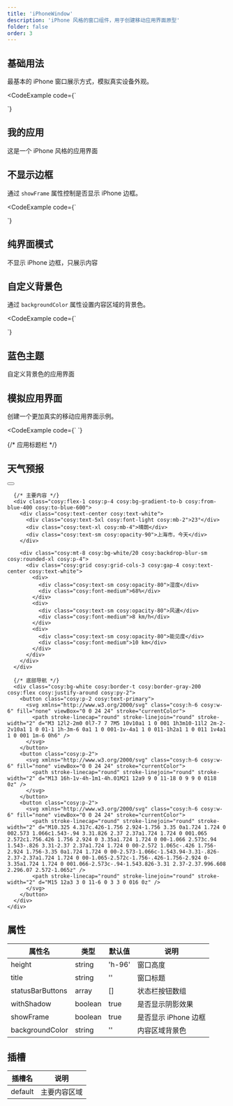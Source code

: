 ```yaml
---
title: 'iPhoneWindow'
description: 'iPhone 风格的窗口组件，用于创建移动应用界面原型'
folder: false
order: 3
---
```



## 基础用法

最基本的 iPhone 窗口展示方式，模拟真实设备外观。

<CodeExample
  code={`<template>
  <iPhoneWindow>
    <div class="p-4 text-center">
      <h2 class="text-xl font-bold mb-2">我的应用</h2>
      <p>这是一个 iPhone 风格的应用界面</p>
    </div>
  </iPhoneWindow>
</template>

<script setup>
</script>`}
>
  <iPhoneWindow>
    <div class="cosy:p-4 cosy:text-center">
      <h2 class="cosy:text-xl cosy:font-bold cosy:mb-2">我的应用</h2>
      <p>这是一个 iPhone 风格的应用界面</p>
    </div>
  </iPhoneWindow>
</CodeExample>

## 不显示边框

通过 `showFrame` 属性控制是否显示 iPhone 边框。

<CodeExample
  code={`<template>
  <iPhoneWindow :showFrame="false">
    <div class="p-4 text-center">
      <h2 class="text-xl font-bold mb-2">纯界面模式</h2>
      <p>不显示 iPhone 边框，只展示内容</p>
    </div>
  </iPhoneWindow>
</template>

<script setup>
</script>`}
>
  <iPhoneWindow showFrame={false}>
    <div class="cosy:p-4 cosy:text-center">
      <h2 class="cosy:text-xl cosy:font-bold cosy:mb-2">纯界面模式</h2>
      <p>不显示 iPhone 边框，只展示内容</p>
    </div>
  </iPhoneWindow>
</CodeExample>

## 自定义背景色

通过 `backgroundColor` 属性设置内容区域的背景色。

<CodeExample
  code={`<template>
  <iPhoneWindow backgroundColor="bg-blue-50">
    <div class="p-4 text-center">
      <h2 class="text-xl font-bold mb-2 text-blue-800">蓝色主题</h2>
      <p class="text-blue-600">自定义背景色的应用界面</p>
    </div>
  </iPhoneWindow>
</template>

<script setup>
</script>`}
>
  <iPhoneWindow backgroundColor="cosy:bg-blue-50">
    <div class="cosy:p-4 cosy:text-center">
      <h2 class="cosy:text-xl cosy:font-bold cosy:mb-2 cosy:text-blue-800">蓝色主题</h2>
      <p class="cosy:text-blue-600">自定义背景色的应用界面</p>
    </div>
  </iPhoneWindow>
</CodeExample>

## 模拟应用界面

创建一个更加真实的移动应用界面示例。

<CodeExample
  code={`<template>
  <iPhoneWindow>
    <div class="flex flex-col h-full">
      <!-- 应用标题栏 -->
      <div class="bg-primary text-white px-4 py-3 flex items-center justify-between">
        <h2 class="font-medium">天气预报</h2>
        <button class="btn btn-ghost btn-sm p-1">
          <svg xmlns="http://www.w3.org/2000/svg" class="h-5 w-5" viewBox="0 0 20 20" fill="currentColor">
            <path fill-rule="evenodd" d="M3 5a1 1 0 011-1h12a1 1 0 110 2H4a1 1 0 01-1-1zm0 5a1 1 0 011-1h12a1 1 0 110 2H4a1 1 0 01-1-1zm0 5a1 1 0 011-1h12a1 1 0 110 2H4a1 1 0 01-1-1z" clip-rule="evenodd" />
          </svg>
        </button>
      </div>
      
      <!-- 主要内容 -->
      <div class="flex-1 p-4 bg-gradient-to-b from-blue-400 to-blue-600">
        <div class="text-center text-white">
          <div class="text-5xl font-light mb-2">23°</div>
          <div class="text-xl mb-4">晴朗</div>
          <div class="text-sm opacity-90">上海市，今天</div>
        </div>
        
        <div class="mt-8 bg-white/20 backdrop-blur-sm rounded-xl p-4">
          <div class="grid grid-cols-3 gap-4 text-center text-white">
            <div>
              <div class="text-sm opacity-80">湿度</div>
              <div class="font-medium">68%</div>
            </div>
            <div>
              <div class="text-sm opacity-80">风速</div>
              <div class="font-medium">8 km/h</div>
            </div>
            <div>
              <div class="text-sm opacity-80">能见度</div>
              <div class="font-medium">10 km</div>
            </div>
          </div>
        </div>
      </div>
      
      <!-- 底部导航 -->
      <div class="bg-white border-t border-gray-200 flex justify-around py-2">
        <button class="p-2 text-primary">
          <svg xmlns="http://www.w3.org/2000/svg" class="h-6 w-6" fill="none" viewBox="0 0 24 24" stroke="currentColor">
            <path stroke-linecap="round" stroke-linejoin="round" stroke-width="2" d="M3 12l2-2m0 0l7-7 7 7M5 10v10a1 1 0 001 1h3m10-11l2 2m-2-2v10a1 1 0 01-1 1h-3m-6 0a1 1 0 001-1v-4a1 1 0 011-1h2a1 1 0 011 1v4a1 1 0 001 1m-6 0h6" />
          </svg>
        </button>
        <button class="p-2">
          <svg xmlns="http://www.w3.org/2000/svg" class="h-6 w-6" fill="none" viewBox="0 0 24 24" stroke="currentColor">
            <path stroke-linecap="round" stroke-linejoin="round" stroke-width="2" d="M13 16h-1v-4h-1m1-4h.01M21 12a9 9 0 11-18 0 9 9 0 0118 0z" />
          </svg>
        </button>
        <button class="p-2">
          <svg xmlns="http://www.w3.org/2000/svg" class="h-6 w-6" fill="none" viewBox="0 0 24 24" stroke="currentColor">
            <path stroke-linecap="round" stroke-linejoin="round" stroke-width="2" d="M10.325 4.317c.426-1.756 2.924-1.756 3.35 0a1.724 1.724 0 002.573 1.066c1.543-.94 3.31.826 2.37 2.37a1.724 1.724 0 001.065 2.572c1.756.426 1.756 2.924 0 3.35a1.724 1.724 0 00-1.066 2.573c.94 1.543-.826 3.31-2.37 2.37a1.724 1.724 0 00-2.572 1.065c-.426 1.756-2.924 1.756-3.35 0a1.724 1.724 0 00-2.573-1.066c-1.543.94-3.31-.826-2.37-2.37a1.724 1.724 0 00-1.065-2.572c-1.756-.426-1.756-2.924 0-3.35a1.724 1.724 0 001.066-2.573c-.94-1.543.826-3.31 2.37-2.37.996.608 2.296.07 2.572-1.065z" />
            <path stroke-linecap="round" stroke-linejoin="round" stroke-width="2" d="M15 12a3 3 0 11-6 0 3 3 0 016 0z" />
          </svg>
        </button>
      </div>
    </div>
  </iPhoneWindow>
</template>

<script setup>
</script>`}
>
  <iPhoneWindow client:load>
    <div class="cosy:flex cosy:flex-col cosy:h-full">
      {/* 应用标题栏 */}
      <div class="cosy:bg-primary cosy:text-white cosy:px-4 cosy:py-3 cosy:flex cosy:items-center cosy:justify-between">
        <h2 class="cosy:font-medium">天气预报</h2>
        <button class="cosy:btn cosy:btn-ghost cosy:btn-sm cosy:p-1">
          <svg xmlns="http://www.w3.org/2000/svg" class="cosy:h-5 cosy:w-5" viewBox="0 0 20 20" fill="currentColor">
            <path fill-rule="evenodd" d="M3 5a1 1 0 011-1h12a1 1 0 110 2H4a1 1 0 01-1-1zm0 5a1 1 0 011-1h12a1 1 0 110 2H4a1 1 0 01-1-1zm0 5a1 1 0 011-1h12a1 1 0 110 2H4a1 1 0 01-1-1z" clip-rule="evenodd" />
          </svg>
        </button>
      </div>
      
      {/* 主要内容 */}
      <div class="cosy:flex-1 cosy:p-4 cosy:bg-gradient-to-b cosy:from-blue-400 cosy:to-blue-600">
        <div class="cosy:text-center cosy:text-white">
          <div class="cosy:text-5xl cosy:font-light cosy:mb-2">23°</div>
          <div class="cosy:text-xl cosy:mb-4">晴朗</div>
          <div class="cosy:text-sm cosy:opacity-90">上海市，今天</div>
        </div>
        
        <div class="cosy:mt-8 cosy:bg-white/20 cosy:backdrop-blur-sm cosy:rounded-xl cosy:p-4">
          <div class="cosy:grid cosy:grid-cols-3 cosy:gap-4 cosy:text-center cosy:text-white">
            <div>
              <div class="cosy:text-sm cosy:opacity-80">湿度</div>
              <div class="cosy:font-medium">68%</div>
            </div>
            <div>
              <div class="cosy:text-sm cosy:opacity-80">风速</div>
              <div class="cosy:font-medium">8 km/h</div>
            </div>
            <div>
              <div class="cosy:text-sm cosy:opacity-80">能见度</div>
              <div class="cosy:font-medium">10 km</div>
            </div>
          </div>
        </div>
      </div>
      
      {/* 底部导航 */}
      <div class="cosy:bg-white cosy:border-t cosy:border-gray-200 cosy:flex cosy:justify-around cosy:py-2">
        <button class="cosy:p-2 cosy:text-primary">
          <svg xmlns="http://www.w3.org/2000/svg" class="cosy:h-6 cosy:w-6" fill="none" viewBox="0 0 24 24" stroke="currentColor">
            <path stroke-linecap="round" stroke-linejoin="round" stroke-width="2" d="M3 12l2-2m0 0l7-7 7 7M5 10v10a1 1 0 001 1h3m10-11l2 2m-2-2v10a1 1 0 01-1 1h-3m-6 0a1 1 0 001-1v-4a1 1 0 011-1h2a1 1 0 011 1v4a1 1 0 001 1m-6 0h6" />
          </svg>
        </button>
        <button class="cosy:p-2">
          <svg xmlns="http://www.w3.org/2000/svg" class="cosy:h-6 cosy:w-6" fill="none" viewBox="0 0 24 24" stroke="currentColor">
            <path stroke-linecap="round" stroke-linejoin="round" stroke-width="2" d="M13 16h-1v-4h-1m1-4h.01M21 12a9 9 0 11-18 0 9 9 0 0118 0z" />
          </svg>
        </button>
        <button class="cosy:p-2">
          <svg xmlns="http://www.w3.org/2000/svg" class="cosy:h-6 cosy:w-6" fill="none" viewBox="0 0 24 24" stroke="currentColor">
            <path stroke-linecap="round" stroke-linejoin="round" stroke-width="2" d="M10.325 4.317c.426-1.756 2.924-1.756 3.35 0a1.724 1.724 0 002.573 1.066c1.543-.94 3.31.826 2.37 2.37a1.724 1.724 0 001.065 2.572c1.756.426 1.756 2.924 0 3.35a1.724 1.724 0 00-1.066 2.573c.94 1.543-.826 3.31-2.37 2.37a1.724 1.724 0 00-2.572 1.065c-.426 1.756-2.924 1.756-3.35 0a1.724 1.724 0 00-2.573-1.066c-1.543.94-3.31-.826-2.37-2.37a1.724 1.724 0 00-1.065-2.572c-1.756-.426-1.756-2.924 0-3.35a1.724 1.724 0 001.066-2.573c-.94-1.543.826-3.31 2.37-2.37.996.608 2.296.07 2.572-1.065z" />
            <path stroke-linecap="round" stroke-linejoin="round" stroke-width="2" d="M15 12a3 3 0 11-6 0 3 3 0 016 0z" />
          </svg>
        </button>
      </div>
    </div>
  </iPhoneWindow>
</CodeExample>

## 属性

| 属性名 | 类型 | 默认值 | 说明 |
| --- | --- | --- | --- |
| height | string | 'h-96' | 窗口高度 |
| title | string | '' | 窗口标题 |
| statusBarButtons | array | [] | 状态栏按钮数组 |
| withShadow | boolean | true | 是否显示阴影效果 |
| showFrame | boolean | true | 是否显示 iPhone 边框 |
| backgroundColor | string | '' | 内容区域背景色 |

## 插槽

| 插槽名 | 说明 |
| --- | --- |
| default | 主要内容区域 |
